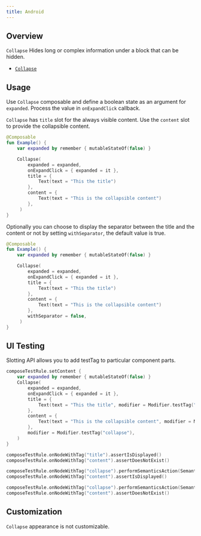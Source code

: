 ```yaml
---
title: Android
---
```


## Overview

`Collapse` Hides long or complex information under a block that can be hidden.

- [`Collapse`](https://kiwicom.github.io/orbit-compose/ui/kiwi.orbit.compose.ui.controls/-collapse.html)

## Usage

Use `Collapse` composable and define a boolean state as an argument for `expanded`. Process the value in `onExpandClick` callback.

`Collapse` has `title` slot for the always visible content. Use the `content` slot to provide the collapsible content.

```kotlin
@Composable
fun Example() {
    var expanded by remember { mutableStateOf(false) }

    Collapse(
        expanded = expanded,
        onExpandClick = { expanded = it },
        title = {
            Text(text = "This the title")
        },
        content = {
            Text(text = "This is the collapsible content")
        },
     )
}
```

Optionally you can choose to display the separator between the title and the content or not by setting `withSeparator`, the default value is true.

```kotlin
@Composable
fun Example() {
    var expanded by remember { mutableStateOf(false) }

    Collapse(
        expanded = expanded,
        onExpandClick = { expanded = it },
        title = {
            Text(text = "This the title")
        },
        content = {
            Text(text = "This is the collapsible content")
        },
        withSeparator = false,
     )
}
```

## UI Testing

Slotting API allows you to add testTag to particular component parts.

```kotlin
composeTestRule.setContent {
    var expanded by remember { mutableStateOf(false) }
    Collapse(
        expanded = expanded,
        onExpandClick = { expanded = it },
        title = {
            Text(text = "This the title", modifier = Modifier.testTag("title"))
        },
        content = {
            Text(text = "This is the collapsible content", modifier = Modifier.testTag("content"))
        },
        modifier = Modifier.testTag("collapse"),
    )
}

composeTestRule.onNodeWithTag("title").assertIsDisplayed()
composeTestRule.onNodeWithTag("content").assertDoesNotExist()

composeTestRule.onNodeWithTag("collapse").performSemanticsAction(SemanticsActions.Expand)
composeTestRule.onNodeWithTag("content").assertIsDisplayed()

composeTestRule.onNodeWithTag("collapse").performSemanticsAction(SemanticsActions.Collapse)
composeTestRule.onNodeWithTag("content").assertDoesNotExist()
```

## Customization

`Collapse` appearance is not customizable.
